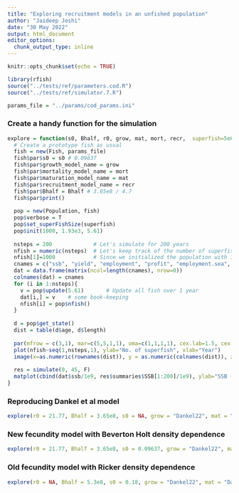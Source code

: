 ---
title: "Exploring recruitment models in an unfished population"
author: "Jaideep Joshi"
date: "30 May 2022"
output: html_document
editor_options:
  chunk_output_type: inline
---

```{r setup, include=FALSE}
knitr::opts_chunk$set(echo = TRUE)
```

```{r, include = F, echo = F}
library(rfish)
source("../tests/ref/parameters.cod.R")
source("../tests/ref/simulator.7.R")
```


```{r}
params_file = "../params/cod_params.ini"
```

### Create a handy function for the simulation

```{r}
explore = function(s0, Bhalf, r0, grow, mat, mort, recr,  superfish=5e6){
  # Create a prototype fish as usual
  fish = new(Fish, params_file)
  fish$par$s0 = s0 # 0.09637
  fish$par$growth_model_name = grow
  fish$par$mortality_model_name = mort
  fish$par$maturation_model_name = mat
  fish$par$recruitment_model_name = recr
  fish$par$Bhalf = Bhalf # 3.65e8 / 4.7
  fish$par$print()
  
  pop = new(Population, fish)
  pop$verbose = T
  pop$set_superFishSize(superfish)
  pop$init(1000, 1.93e3, 5.61)
  
  nsteps = 200             # Let's simulate for 200 years
  nfish = numeric(nsteps)  # Let's keep track of the number of superfish
  nfish[1]=1000            # Since we initialized the population with 1000 superfish
  cnames = c("ssb", "yield", "employment", "profit", "employment.sea", "employment.shore", "profit.sea", "profit.shore", "tsb", "r0", "nrecruits", "nsuperfish", "factor_dg", "factor_dr", "max_length", "length90", "survival_mean", "maturity", "Nrel")
  dat = data.frame(matrix(ncol=length(cnames), nrow=0))
  colnames(dat) = cnames
  for (i in 1:nsteps){
    v = pop$update(5.61)       # Update all fish over 1 year 
    dat[i,] = v    # some book-keeping
    nfish[i] = pop$nfish()
  }
  
  d = pop$get_state()
  dist = table(d$age, d$length)
  
  par(mfrow = c(3,1), mar=c(5,5,1,1), oma=c(1,1,1,1), cex.lab=1.5, cex.axis=1.5)
  plot(nfish~seq(1,nsteps,1), ylab="No. of superfish", xlab="Year")
  image(x=as.numeric(rownames(dist)), y = as.numeric(colnames(dist)), z=log(1+3*log(dist)), col=scales::viridis_pal()(100), xlab="Age", ylab="Length")
  
  res = simulate(0, 45, F)
  matplot(cbind(dat$ssb/1e9, res$summaries$SSB[1:200]/1e9), ylab="SSB (MT)", xlab="Year", col=c("cyan", "black"), lty=1, type=c("p","l"), pch=1)
}
```

### Reproducing Dankel et al model

```{r}
explore(r0 = 21.77, Bhalf = 3.65e8, s0 = NA, grow = "Dankel22", mat = "Dankel22", mort = "Dankel22", recr = "BevertonHoltDirect")
```

### New fecundity model with Beverton Holt density dependence

```{r}
explore(r0 = 21.77, Bhalf = 3.65e8, s0 = 0.09637, grow = "Dankel22", mat = "Dankel22", mort = "Dankel22", recr = "BevertonHoltBioenergetic")
```

### Old fecundity model with Ricker density dependence

```{r}
explore(r0 = NA, Bhalf = 5.3e8, s0 = 0.18, grow = "Dankel22", mat = "Dankel22", mort = "Dankel22", recr = "RickerDirect")
```
